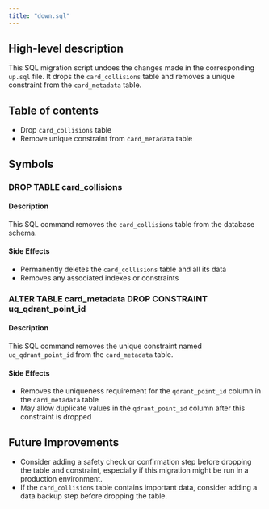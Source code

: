 ```yaml
---
title: "down.sql"
---
```


## High-level description
This SQL migration script undoes the changes made in the corresponding `up.sql` file. It drops the `card_collisions` table and removes a unique constraint from the `card_metadata` table.

## Table of contents
- Drop `card_collisions` table
- Remove unique constraint from `card_metadata` table

## Symbols

### DROP TABLE card_collisions
#### Description
This SQL command removes the `card_collisions` table from the database schema.

#### Side Effects
- Permanently deletes the `card_collisions` table and all its data
- Removes any associated indexes or constraints

### ALTER TABLE card_metadata DROP CONSTRAINT uq_qdrant_point_id
#### Description
This SQL command removes the unique constraint named `uq_qdrant_point_id` from the `card_metadata` table.

#### Side Effects
- Removes the uniqueness requirement for the `qdrant_point_id` column in the `card_metadata` table
- May allow duplicate values in the `qdrant_point_id` column after this constraint is dropped

## Future Improvements
- Consider adding a safety check or confirmation step before dropping the table and constraint, especially if this migration might be run in a production environment.
- If the `card_collisions` table contains important data, consider adding a data backup step before dropping the table.